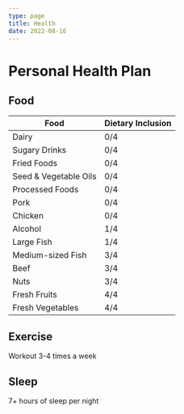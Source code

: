 ```yaml
---
type: page
title: Health
date: 2022-08-16
---
```


# Personal Health Plan

## Food

| Food     | Dietary Inclusion        |
| ----------- | ----------- |
| Dairy | 0/4 |
| Sugary Drinks | 0/4 |
| Fried Foods | 0/4 |
| Seed & Vegetable Oils | 0/4 |
| Processed Foods | 0/4 |
| Pork | 0/4 |
| Chicken | 0/4 |
| Alcohol | 1/4 |
| Large Fish | 1/4 |
| Medium-sized Fish | 3/4 |
| Beef | 3/4 |
| Nuts | 3/4 |
| Fresh Fruits | 4/4 |
| Fresh Vegetables | 4/4 |

## Exercise

Workout 3-4 times a week

## Sleep

7+ hours of sleep per night
